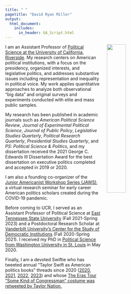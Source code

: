 ```yaml
---
title: " "
pagetitle: "David Ryan Miller"
output:
  html_document:
    includes:
      in_header: GA_Script.html
---
```


<link rel="stylesheet" href="styles.css" type="text/css">

<img src="images/DRM_STL.jpg" style="width:35%; border:0px solid; margin-left: 20px" align="right">

I am an Assistant Professor of [Political Science at the University of California, Riverside](https://politicalscience.ucr.edu/).  My research centers on American political institutions, with a focus on the presidency, organized interests, and legislative politics, and addresses substantive issues including representation and inequality in political voice.  My work applies quantitative approaches to analyze both observational "big data" and original surveys and experiments conducted with elite and mass public samples.  

My research has been published in academic journals such as *American Political Science Review*, *Journal of Experimental Political Science*, *Journal of Public Policy*, *Legislative Studies Quarterly*, *Political Research Quarterly*, *Presidential Studies Quarterly*, and *PS: Political Science \& Politics*, and my dissertation received the 2021 George C. Edwards III Dissertation Award for the best dissertation on executive politics completed and accepted in 2019 or 2020.

I am also a founding co-organizer of the [Junior Americanist Workshop Series (JAWS)](https://jawspolisci.network/), a virtual research seminar for early career American politics scholars created during the COVID-19 pandemic.

Before coming to UCR, I served as an Assistant Professor of Political Science at [East Tennessee State University](https://www.etsu.edu/cas/polisci/) (Fall 2021-Spring 2023) and a Postdoctoral Research Scholar at [Vanderbilt University's Center for the Study of Democratic Institutions](https://www.vanderbilt.edu/csdi/) (Fall 2020-Spring 2021).  I received my PhD in [Political Science from Washington University in St. Louis](https://polisci.wustl.edu/) in May 2020.

Finally, I am a devoted Swiftie who has tweeted annual "Taylor Swift as American politics books" threads since 2020 ([2020](https://twitter.com/DrDRMiller/status/1293004228726751236?s=20), [2021](https://twitter.com/DrDRMiller/status/1424732716226985997?s=20), [2022](https://twitter.com/DrDRMiller/status/1582849110587355136?s=20), [2023](https://twitter.com/DrDRMiller/status/1685997864747425792?s=20)) and whose [The Eras Tour "Some Kind of Congressman" costume was retweeted by Taylor Nation.](https://twitter.com/taylornation13/status/1649923424112852993?s=20)
